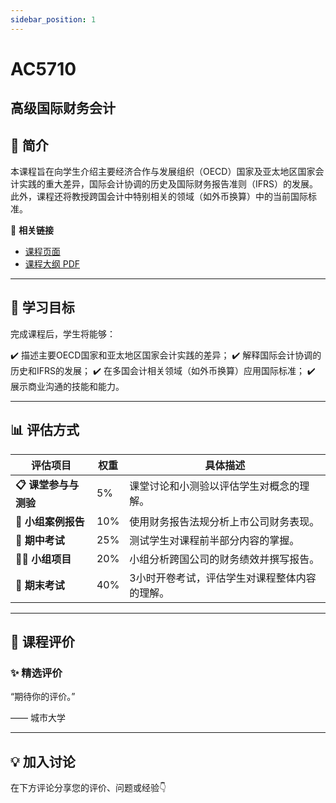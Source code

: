 ```yaml
---
sidebar_position: 1
---
```


# AC5710
## 高级国际财务会计

## **📘 简介**
本课程旨在向学生介绍主要经济合作与发展组织（OECD）国家及亚太地区国家会计实践的重大差异，国际会计协调的历史及国际财务报告准则（IFRS）的发展。此外，课程还将教授跨国会计中特别相关的领域（如外币换算）中的当前国际标准。

🔗 **相关链接**
- [课程页面](https://www.cityu.edu.hk/catalogue/pg/202425/course/AC5710.htm)
- [课程大纲 PDF](https://www.cityu.edu.hk/catalogue/pg/202425/course/AC5710.pdf)

---

## **🎯 学习目标**

完成课程后，学生将能够：

✔️ 描述主要OECD国家和亚太地区国家会计实践的差异；
✔️ 解释国际会计协调的历史和IFRS的发展；
✔️ 在多国会计相关领域（如外币换算）应用国际标准；
✔️ 展示商业沟通的技能和能力。

---

## **📊 评估方式**

| **评估项目**            | **权重** | **具体描述**                                                                                     |
|-------------------------|---------|-----------------------------------------------------------------------------------------------|
| **📋 课堂参与与测验**     | 5%      | 课堂讨论和小测验以评估学生对概念的理解。                                                         |
| **📝 小组案例报告**       | 10%     | 使用财务报告法规分析上市公司财务表现。                                                           |
| **📄 期中考试**          | 25%     | 测试学生对课程前半部分内容的掌握。                                                               |
| **🧑‍💻 小组项目**         | 20%     | 小组分析跨国公司的财务绩效并撰写报告。                                                           |
| **🎤 期末考试**          | 40%     | 3小时开卷考试，评估学生对课程整体内容的理解。                                                     |

---

## **💬 课程评价**

### ✨ **精选评价**
<div className={commentStyles.commentBox}>
    <p className={commentStyles.commentText}>
        “期待你的评价。”
    </p>
    <p className={commentStyles.commentAuthor}>—— 城市大学</p>
</div>

---

## **💡 加入讨论**

在下方评论分享您的评价、问题或经验👇
<Utterances />